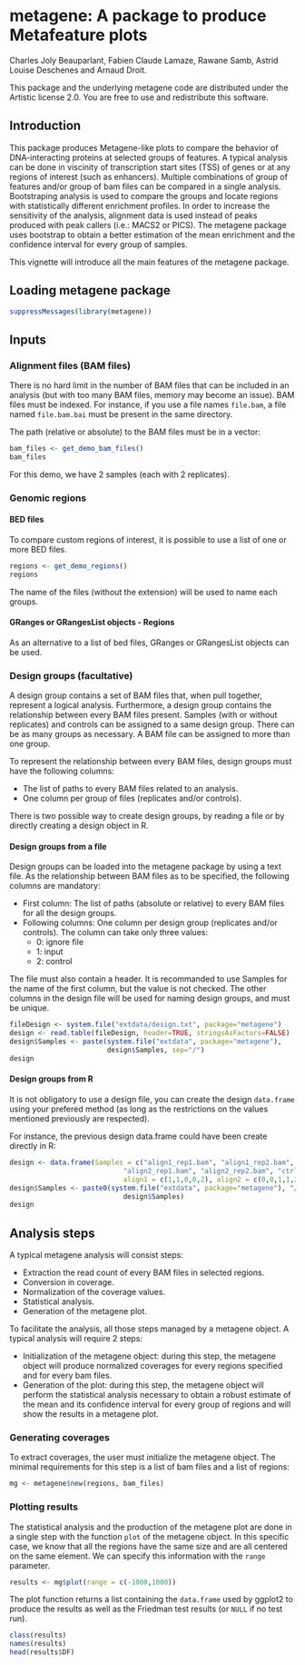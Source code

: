 <!--
%\VignetteEngine{knitr::knitr}
%\VignetteIndexEntry{A package to produce Metafeature plots}
-->

metagene: A package to produce Metafeature plots
========================================================

Charles Joly Beauparlant, Fabien Claude Lamaze, Rawane Samb, 
Astrid Louise Deschenes and Arnaud Droit.

This package and the underlying metagene code are distributed under 
the Artistic license 2.0. You are free to use and redistribute this software. 

## Introduction

This package produces Metagene-like plots to compare the behavior of 
DNA-interacting proteins at selected groups of features. A typical analysis 
can be done in viscinity of transcription start sites (TSS) of genes or at any 
regions of interest (such as enhancers). Multiple combinations of group of 
features and/or group of bam files can be compared in a single analysis. 
Bootstraping analysis is used to compare the groups and locate regions with 
statistically different enrichment profiles. In order to increase the 
sensitivity of the analysis, alignment data is used instead of peaks produced 
with peak callers (i.e.: MACS2 or PICS). The metagene package uses bootstrap 
to obtain a better estimation of the mean enrichment and the confidence 
interval for every group of samples.

This vignette will introduce all the main features of the metagene package.

## Loading metagene package

```r
suppressMessages(library(metagene))
```
 
## Inputs

### Alignment files (BAM files)

There is no hard limit in the number of BAM files that can be included in an 
analysis (but with too many BAM files, memory may become an issue). BAM files 
must be indexed. For instance, if you use a file names `file.bam`, a file 
named `file.bam.bai` must be present in the same directory.

The path (relative or absolute) to the BAM files must be in a vector:
```r
bam_files <- get_demo_bam_files()
bam_files
```

For this demo, we have 2 samples (each with 2 replicates).

### Genomic regions

#### BED files

To compare custom regions of interest, it is possible to use a list of one or 
more BED files.

```r
regions <- get_demo_regions()
regions
```

The name of the files (without the extension) will be used to name each groups.

#### GRanges or GRangesList objects - Regions

As an alternative to a list of bed files, GRanges or GRangesList objects can 
be used.

### Design groups (facultative)

A design group contains a set of BAM files that, when pull together, represent 
a logical analysis. Furthermore, a design group contains the relationship 
between every BAM files present. Samples (with or without replicates) and 
controls can be assigned to a same design group. There can be as many groups 
as necessary. A BAM file can be assigned to more than one group. 

To represent the relationship between every BAM files, design groups must have 
the following columns:

* The list of paths to every BAM files related to an analysis.
* One column per group of files (replicates and/or controls). 

There is two possible way to create design groups, by reading a file or by 
directly creating a design object in R.

#### Design groups from a file

Design groups can be loaded into the metagene package by using a text file. As 
the relationship between BAM files as to be specified, the following columns 
are mandatory:

* First column: The list of paths (absolute or relative) to every BAM files 
for all the design groups.
* Following columns: One column per design group (replicates and/or controls). 
The column can take only three values: 
	+ 0: ignore file
	+ 1: input
	+ 2: control

The file must also contain a header. It is recommanded to use Samples for the 
name of the first column, but the value is not checked. The other columns in 
the design file will be used for naming design groups, and must be unique.

```r
fileDesign <- system.file("extdata/design.txt", package="metagene")
design <- read.table(fileDesign, header=TRUE, stringsAsFactors=FALSE)
design$Samples <- paste(system.file("extdata", package="metagene"), 
                        design$Samples, sep="/")
design
```

#### Design groups from R

It is not obligatory to use a design file, you can create the design 
`data.frame` using your prefered method (as long as the restrictions on the 
values mentioned previously are respected).

For instance, the previous design data.frame could have been create directly 
in R:
```r
design <- data.frame(Samples = c("align1_rep1.bam", "align1_rep2.bam", 
                            "align2_rep1.bam", "align2_rep2.bam", "ctrl.bam"),
		                    align1 = c(1,1,0,0,2), align2 = c(0,0,1,1,2))
design$Samples <- paste0(system.file("extdata", package="metagene"), "/", 
                            design$Samples)
design
```

## Analysis steps

A typical metagene analysis will consist steps:

* Extraction the read count of every BAM files in selected regions.
* Conversion in coverage.
* Normalization of the coverage values.
* Statistical analysis.
* Generation of the metagene plot.

To facilitate the analysis, all those steps managed by a metagene object. A 
typical analysis will require 2 steps:

* Initialization of the metagene object: during this step, the metagene object 
will produce normalized coverages for every regions specified and for every 
bam files.
* Generation of the plot: during this step, the metagene object will perform 
the statistical analysis necessary to obtain a robust estimate of the mean 
and its confidence interval for every group of regions and will show the 
results in a metagene plot.

### Generating coverages

To extract coverages, the user must initialize the metagene object. The minimal
requirements for this step is a list of bam files and a list of regions:
```r
mg <- metagene$new(regions, bam_files)
```

### Plotting results

The statistical analysis and the production of the metagene plot are done 
in a single step with the function `plot` of the metagene object. In this
specific case, we know that all the regions have the same size and are all
centered on the same element. We can specify this information with the `range`
parameter.

```r
results <- mg$plot(range = c(-1000,1000))
```

The plot function returns a list containing the `data.frame` used by 
ggplot2 to produce the results as well as the Friedman test results 
(or `NULL` if no test run).

```r
class(results)
names(results)
head(results$DF)
```
